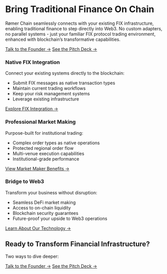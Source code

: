 # Bring Traditional Finance On Chain

Rømer Chain seamlessly connects with your existing FIX infrastructure, enabling traditional finance to step directly into Web3. No custom adapters, no parallel systems - just your familiar FIX protocol trading environment, enhanced with blockchain's transformative capabilities.

<div class="cta-button-container">
[Talk to the Founder →](https://t.me/hariseldon23){.cta-button}
[See the Pitch Deck →](./content/pitch/index.qmd){.cta-button}
</div>

<div class="feature-grid">
<div class="feature-card feature-card">
### Native FIX Integration
Connect your existing systems directly to the blockchain:

- Submit FIX messages as native transaction types
- Maintain current trading workflows
- Keep your risk management systems
- Leverage existing infrastructure 

[Explore FIX Integration →](./content/technical/fix.qmd){.card-cta-button}
</div>

<div class="feature-card feature-card">
### Professional Market Making
Purpose-built for institutional trading:

- Complex order types as native operations
- Protected regional order flow
- Multi-venue execution capabilities
- Institutional-grade performance

[View Market Maker Benefits →](./content/market-makers/index.qmd){.card-cta-button}
</div>

<div class="feature-card feature-card">
### Bridge to Web3
Transform your business without disruption:

- Seamless DeFi market making
- Access to on-chain liquidity
- Blockchain security guarantees
- Future-proof your upside to Web3 operations

[Learn About Our Technology →](./content/technical/index.qmd){.card-cta-button}
</div>
</div>

## Ready to Transform Financial Infrastructure?

Two ways to dive deeper:

[Talk to the Founder →](https://t.me/hariseldon23){.cta-button}
[See the Pitch Deck →](./content/pitch/index.qmd){.cta-button}